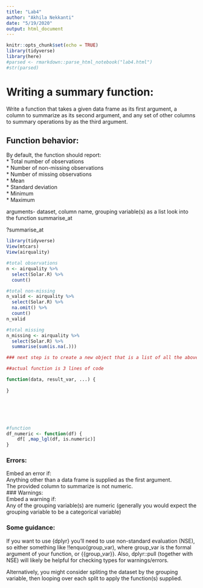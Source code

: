 ```yaml
---
title: "Lab4"
author: "Akhila Nekkanti"
date: "5/19/2020"
output: html_document
---
```


```r
knitr::opts_chunk$set(echo = TRUE)
library(tidyverse)
library(here)
#parsed <- rmarkdown::parse_html_notebook("lab4.html")
#str(parsed)
```

# Writing a summary function:
Write a function that takes a given data frame as its first argument, a column to summarize as its second argument, and any set of other columns to summary operations by as the third argument.

## Function behavior:
By default, the function should report:  
* Total number of observations  
* Number of non-missing observations  
* Number of missing observations  
* Mean  
* Standard deviation  
* Minimum  
* Maximum  




arguments- dataset, column name, grouping variable(s) as a list
look into the function summarise_at

?summarise_at
```r
library(tidyverse)
View(mtcars)
View(airquality)

#total observations
n <- airquality %>% 
  select(Solar.R) %>% 
  count()

#total non-missing
n_valid <- airquality %>% 
  select(Solar.R) %>% 
  na.omit() %>% 
  count()
n_valid

#total missing
n_missing <- airquality %>% 
  select(Solar.R) %>% 
  summarise(sum(is.na(.)))

### next step is to create a new object that is a list of all the above, use summarise_at to create the list of the functions we need

##actual function is 3 lines of code

function(data, result_var, ...) {
  
}






#function
df_numeric <- function(df) {
    df[ ,map_lgl(df, is.numeric)]
}  

```


### Errors:  
Embed an error if:  
Anything other than a data frame is supplied as the first argument.  
The provided column to summarize is not numeric.  
### Warnings:  
Embed a warning if:  
Any of the grouping variable(s) are numeric (generally you would expect the grouping variable to be a categorical variable)  

### Some guidance:  
If you want to use {dplyr} you’ll need to use non-standard evaluation (NSE), so either something like !!enquo(group_var), where group_var is the formal argument of your function, or {{group_var}}. Also, dplyr::pull (together with NSE) will likely be helpful for checking types for warnings/errors.

Alternatively, you might consider spliting the dataset by the grouping variable, then looping over each split to apply the function(s) supplied.

